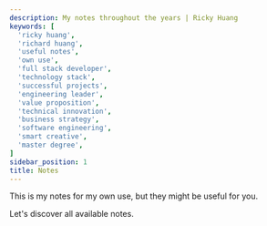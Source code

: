 ```yaml
---
description: My notes throughout the years | Ricky Huang
keywords: [
  'ricky huang',
  'richard huang',
  'useful notes',
  'own use',
  'full stack developer',
  'technology stack',
  'successful projects',
  'engineering leader',
  'value proposition',
  'technical innovation',
  'business strategy',
  'software engineering',
  'smart creative',
  'master degree',
]
sidebar_position: 1
title: Notes
---
```


<Welcome />

This is my notes for my own use, but they might be useful for you.

Let's discover all available notes.
